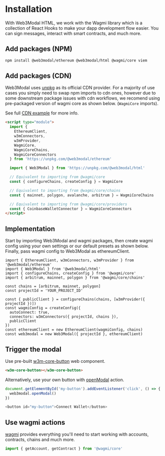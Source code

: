 
# Installation

With Web3Modal HTML, we work with the Wagmi library which is a collection of React Hooks to make your dapp development flow easier. You can sign messages, interact with smart contracts, and much more.

<CloudBanner />

## Add packages (NPM)

```bash npm2yarn
npm install @web3modal/ethereum @web3modal/html @wagmi/core viem
```

## Add packages (CDN)

Web3Modal uses [unpkg](https://www.unpkg.com/) as its official CDN provider.
For a majority of use cases you simply need to swap npm imports to cdn ones, however due to some downstream package issues with cdn workflows, we recomend using pre-packaged version of wagmi core as shown below. (`WagmiCore` imports).

See full [CDN example](https://github.com/WalletConnect/web3modal-examples/tree/main/web3modal-wagmi-html-cdn) for more info.

```html
<script type="module">
  import {
    EthereumClient,
    w3mConnectors,
    w3mProvider,
    WagmiCore,
    WagmiCoreChains,
    WagmiCoreConnectors
  } from 'https://unpkg.com/@web3modal/ethereum'

  import { Web3Modal } from 'https://unpkg.com/@web3modal/html'

  // Equivalent to importing from @wagmi/core
  const { configureChains, createConfig } = WagmiCore

  // Equivalent to importing from @wagmi/core/chains
  const { mainnet, polygon, avalanche, arbitrum } = WagmiCoreChains

  // Equivalent to importing from @wagmi/core/providers
  const { CoinbaseWalletConnector } = WagmiCoreConnectors
</script>
```

## Implementation

Start by importing Web3Modal and wagmi packages, then create wagmi config using your own settings or our default presets as shown below. Finally, pass wagmi config to Web3Modal as ethereumClient.

```tsx
import { EthereumClient, w3mConnectors, w3mProvider } from '@web3modal/ethereum'
import { Web3Modal } from '@web3modal/html'
import { configureChains, createConfig } from '@wagmi/core'
import { arbitrum, mainnet, polygon } from '@wagmi/core/chains'

const chains = [arbitrum, mainnet, polygon]
const projectId = 'YOUR_PROJECT_ID'

const { publicClient } = configureChains(chains, [w3mProvider({ projectId })])
const wagmiConfig = createConfig({
  autoConnect: true,
  connectors: w3mConnectors({ projectId, chains }),
  publicClient
})
const ethereumClient = new EthereumClient(wagmiConfig, chains)
const web3modal = new Web3Modal({ projectId }, ethereumClient)
```

## Trigger the modal

Use pre-built [w3m-core-button](./components#w3m-core-button) web component.

```html
<w3m-core-button></w3m-core-button>
```

Alternatively, use your own button with [openModal](./actions#openmodal) action.

```js
document.getElementById('my-button').addEventListener('click', () => {
  web3modal.openModal()
})

<button id="my-button">Connect Wallet</button>
```

## Use wagmi actions

[wagmi](https://wagmi.sh) provides everything you'll need to start working with accounts, contracts, chains and much more.

```js
import { getAccount, getContract } from '@wagmi/core'
```

